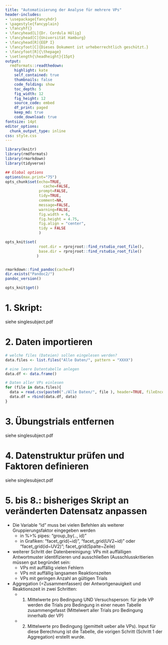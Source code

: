 ```yaml
---
title: "Automatisierung der Analyse für mehrere VPs"
header-includes:
- \usepackage{fancyhdr}
- \pagestyle{fancyplain}
- \fancyhf{}
- \fancyhead[L]{Dr. Cordula Hölig}
- \fancyhead[C]{Universität Hamburg}
- \fancyhead[R]{EEP I}
- \fancyfoot[C]{Dieses Dokument ist urheberrechtlich geschützt.}
- \fancyfoot[R]{\thepage}
- \setlength{\headheight}{15pt}
output:
  rmdformats::readthedown:
    highlight: kate
    self_contained: true
    thumbnails: false
    code_folding: show
    toc_depth: 5
    fig_width: 12 
    fig_height: 12
    source_code: embed
    df_print: paged
    keep_md: true
    code_download: true
fontsize: 14pt
editor_options: 
  chunk_output_type: inline
css: style.css
---
```



```r
library(knitr)
library(rmdformats)
library(rmarkdown)
library(tidyverse)

## Global options
options(max.print="75")
opts_chunk$set(echo=TRUE,
	             cache=FALSE,
               prompt=FALSE,
               tidy=TRUE,
               comment=NA,
               message=FALSE,
               warning=FALSE, 
               fig.width = 6, 
               fig.height = 4.75, 
               fig.align = "center",
               tidy = FALSE
               )

opts_knit$set(
               root.dir = rprojroot::find_rstudio_root_file(),
               base.dir = rprojroot::find_rstudio_root_file()
              )


rmarkdown::find_pandoc(cache=F)
dir.exists("Pandoc2/")
pandoc_version()

opts_knit$get()
```
# 1. Skript: 
siehe singlesubject.pdf

# 2. Daten importieren

```r
# welche files (Dateien) sollen eingelesen werden?
data.files <- list.files("Alle Daten/", pattern = "XXXX")

# eine leere Datentabelle anlegen
data.df <- data.frame()

# Daten aller VPs einlesen
for (file in data.files){
  data = read.csv(paste0("./Alle Daten/", file ), header=TRUE, fileEncoding = "UTF-8-BOM")
  data.df = rbind(data.df, data)
}


```
# 3. Übungstrials entfernen
siehe singlesubject.pdf 

# 4. Datenstruktur prüfen und Faktoren definieren
siehe singlesubject.pdf

\newpage

# 5. bis 8.: bisheriges Skript an veränderten Datensatz anpassen

* Die Variable "id" muss bei vielen Befehlen als weiterer Gruppierungsfaktor eingegeben werden
  + in %>% pipes: "group_by(.., id)" 
  + in Grafiken: "facet_grid(~id)", "facet_grid(UV2~id)" oder "facet_grid(id~UV2)";  facet_grid(Spalte~Zeile)
* weiterer Schritt der Datenbereinigung: VPs mit auffälligen Antwortmuster identifizieren und ausschließen (Ausschlusskritierien müssen gut begründet sein:
  + VPs mit auffällig vielen Fehlern 
  + VPs mit auffällig langsamen Reaktionszeiten
  + VPs mit geringen Anzahl an gültigen Trials
* Aggregation (=Zusammenfassen) der Antwortgenauigkeit und Reaktionszeit in zwei Schritten:
  + 1. Mittelwerte pro Bedingung UND Versuchsperson: für jede VP werden die Trials pro Bedingung in einer neuen Tabelle zusammengefasst (Mittelwert aller Trials pro Bedingung innerhalb der VP)
  + 2. Mittelwerte pro Bedingung (gemittelt ueber alle VPs). Input für diese Berechnung ist die Tabelle, die vorigen Schritt (Schritt 1 der Aggregation) erstellt wurde.
